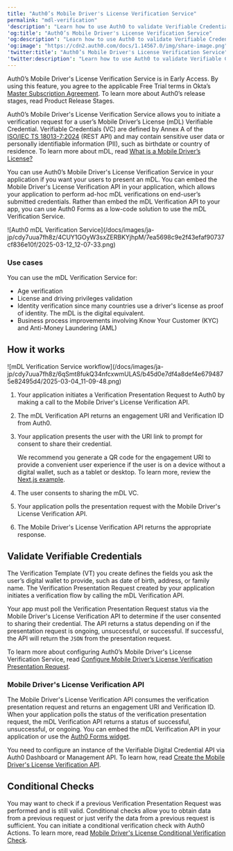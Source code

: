 ```yaml
---
title: "Auth0’s Mobile Driver's License Verification Service"
permalink: "mdl-verification"
'description': "Learn how to use Auth0 to validate Verifiable Credentials such as Mobile Driver's Licenses."
'og:title': "Auth0’s Mobile Driver's License Verification Service"
'og:description': "Learn how to use Auth0 to validate Verifiable Credentials such as Mobile Driver's Licenses."
'og:image': "https://cdn2.auth0.com/docs/1.14567.0/img/share-image.png"
'twitter:title': "Auth0’s Mobile Driver's License Verification Service"
'twitter:description': "Learn how to use Auth0 to validate Verifiable Credentials such as Mobile Driver's Licenses."
---
```


<Warning>

Auth0’s Mobile Driver's License Verification Service is in Early Access. By using this feature, you agree to the applicable Free Trial terms in Okta’s [Master Subscription Agreement](https://www.okta.com/legal). To learn more about Auth0’s release stages, read Product Release Stages.

</Warning>

Auth0’s Mobile Driver's License Verification Service allows you to initiate a verification request for a user’s Mobile Driver’s License (mDL) Verifiable Credential. Verifiable Credentials (VC) are defined by Annex A of the [ISO/IEC TS 18013-7:2024](https://www.iso.org/standard/82772.html) (REST API) and may contain sensitive user data or personally identifiable information (PII), such as birthdate or country of residence. To learn more about mDL, read [What is a Mobile Driver’s License?](https://auth0.com/blog/what-is-mdl-how-to-start-using-them/)

You can use Auth0’s Mobile Driver's License Verification Service in your application if you want your users to present an mDL. You can embed the Mobile Driver's License Verification API in your application, which allows your application to perform ad-hoc mDL verifications on end-user’s submitted credentials. Rather than embed the mDL Verification API to your app, you can use Auth0 Forms as a low-code solution to use the mDL Verification Service.

<Frame>![Auth0 mDL Verification Service](/docs/images/ja-jp/cdy7uua7fh8z/4CUY1GOyW3sxZERBKYjhpM/7ea5698c9e2f43efaf90737cf836e10f/2025-03-12_12-07-33.png)</Frame>

### Use cases

You can use the mDL Verification Service for:

* Age verification
* License and driving privileges validation
* Identity verification since many countries use a driver's license as proof of identity. The mDL is the digital equivalent.
* Business process improvements involving Know Your Customer (KYC) and Anti-Money Laundering (AML)

## How it works

<Frame>![mDL Verification Service workflow](/docs/images/ja-jp/cdy7uua7fh8z/6qSmt8fukQ34nfcxwmULAS/b45d0e7df4a8def4e6794875e82495d4/2025-03-04_11-09-48.png)</Frame>

1. Your application initiates a Verification Presentation Request to Auth0 by making a call to the Mobile Driver's License Verification API.
2. The mDL Verification API returns an engagement URI and Verification ID from Auth0.
3. Your application presents the user with the URI link to prompt for consent to share their credential.

   <Callout icon="file-lines" color="#0EA5E9" iconType="regular">

   We recommend you generate a QR code for the engagement URI to provide a convenient user experience if the user is on a device without a digital wallet, such as a tablet or desktop. To learn more, review the [Next.js example](https://www.npmjs.com/package/next-qrcode).

   </Callout>

4. The user consents to sharing the mDL VC.
5. Your application polls the presentation request with the Mobile Driver's License Verification API.
6. The Mobile Driver's License Verification API returns the appropriate response.

## Validate Verifiable Credentials

The Verification Template (VT) you create defines the fields you ask the user’s digital wallet to provide, such as date of birth, address, or family name. The Verification Presentation Request created by your application initiates a verification flow by calling the mDL Verification API.

Your app must poll the Verification Presentation Request status via the Mobile Driver's License Verification API to determine if the user consented to sharing their credential. The API returns a status depending on if the presentation request is ongoing, unsuccessful, or successful. If successful, the API will return the `JSON` from the presentation request.

To learn more about configuring Auth0’s Mobile Driver's License Verification Service, read [Configure Mobile Driver’s License Verification Presentation Request](/docs/ja-jp/secure/mdl-verification/configure-mdl-verification-request).

### Mobile Driver's License Verification API

The Mobile Driver's License Verification API consumes the verification presentation request and returns an engagement URI and Verification ID. When your application polls the status of the verification presentation request, the mDL Verification API returns a status of successful, unsuccessful, or ongoing. You can embed the mDL Verification API in your application or use the [Auth0 Forms widget](https://auth0.com/docs/customize/forms/nodes-and-components#widgets-components).

You need to configure an instance of the Verifiable Digital Credential API via <Tooltip data-tooltip-id="react-containers-DefinitionTooltip-0" href="/docs/ja-jp/glossary?term=auth0-dashboard" tip="Auth0 Dashboard: サービスを構成するためのAuth0の主製品。" cta="用語集の表示">Auth0 Dashboard</Tooltip> or <Tooltip data-tooltip-id="react-containers-DefinitionTooltip-0" href="/docs/ja-jp/glossary?term=management-api" tip="Management API: 顧客が管理タスクを実行できるようにするための製品。" cta="用語集の表示">Management API</Tooltip>. To learn how, read [Create the Mobile Driver's License Verification API](/docs/ja-jp/secure/mdl-verification/create-mdl-api).

## Conditional Checks

You may want to check if a previous Verification Presentation Request was performed and is still valid. Conditional checks allow you to obtain data from a previous request or just verify the data from a previous request is sufficient. You can initiate a conditional verification check with Auth0 Actions. To learn more, read [Mobile Driver's License Conditional Verification Check](/docs/ja-jp/secure/mdl-verification/mdl-conditional-check).